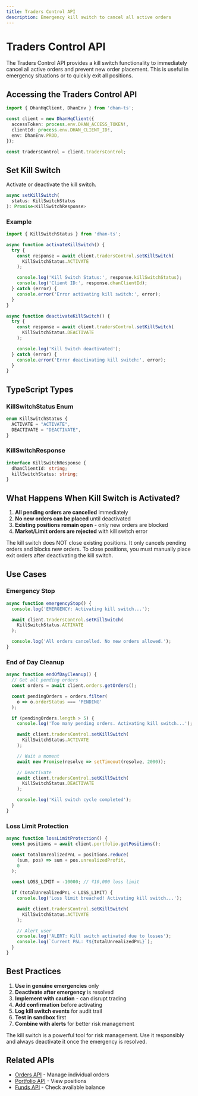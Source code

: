 ```yaml
---
title: Traders Control API
description: Emergency kill switch to cancel all active orders
---
```



# Traders Control API

The Traders Control API provides a kill switch functionality to immediately cancel all active orders and prevent new order placement. This is useful in emergency situations or to quickly exit all positions.

## Accessing the Traders Control API

```typescript
import { DhanHqClient, DhanEnv } from 'dhan-ts';

const client = new DhanHqClient({
  accessToken: process.env.DHAN_ACCESS_TOKEN!,
  clientId: process.env.DHAN_CLIENT_ID!,
  env: DhanEnv.PROD,
});

const tradersControl = client.tradersControl;
```

## Set Kill Switch

Activate or deactivate the kill switch.

```typescript
async setKillSwitch(
  status: KillSwitchStatus
): Promise<KillSwitchResponse>
```

### Example

```typescript
import { KillSwitchStatus } from 'dhan-ts';

async function activateKillSwitch() {
  try {
    const response = await client.tradersControl.setKillSwitch(
      KillSwitchStatus.ACTIVATE
    );

    console.log('Kill Switch Status:', response.killSwitchStatus);
    console.log('Client ID:', response.dhanClientId);
  } catch (error) {
    console.error('Error activating kill switch:', error);
  }
}

async function deactivateKillSwitch() {
  try {
    const response = await client.tradersControl.setKillSwitch(
      KillSwitchStatus.DEACTIVATE
    );

    console.log('Kill Switch deactivated');
  } catch (error) {
    console.error('Error deactivating kill switch:', error);
  }
}
```

## TypeScript Types

### KillSwitchStatus Enum

```typescript
enum KillSwitchStatus {
  ACTIVATE = "ACTIVATE",
  DEACTIVATE = "DEACTIVATE",
}
```

### KillSwitchResponse

```typescript
interface KillSwitchResponse {
  dhanClientId: string;
  killSwitchStatus: string;
}
```

## What Happens When Kill Switch is Activated?

1. **All pending orders are cancelled** immediately
2. **No new orders can be placed** until deactivated
3. **Existing positions remain open** - only new orders are blocked
4. **Market/Limit orders are rejected** with kill switch error

<Callout type="warn">
  The kill switch does NOT close existing positions. It only cancels pending orders and blocks new orders. To close positions, you must manually place exit orders after deactivating the kill switch.
</Callout>

## Use Cases

### Emergency Stop

```typescript
async function emergencyStop() {
  console.log('EMERGENCY: Activating kill switch...');

  await client.tradersControl.setKillSwitch(
    KillSwitchStatus.ACTIVATE
  );

  console.log('All orders cancelled. No new orders allowed.');
}
```

### End of Day Cleanup

```typescript
async function endOfDayCleanup() {
  // Get all pending orders
  const orders = await client.orders.getOrders();

  const pendingOrders = orders.filter(
    o => o.orderStatus === 'PENDING'
  );

  if (pendingOrders.length > 5) {
    console.log('Too many pending orders. Activating kill switch...');

    await client.tradersControl.setKillSwitch(
      KillSwitchStatus.ACTIVATE
    );

    // Wait a moment
    await new Promise(resolve => setTimeout(resolve, 2000));

    // Deactivate
    await client.tradersControl.setKillSwitch(
      KillSwitchStatus.DEACTIVATE
    );

    console.log('Kill switch cycle completed');
  }
}
```

### Loss Limit Protection

```typescript
async function lossLimitProtection() {
  const positions = await client.portfolio.getPositions();

  const totalUnrealizedPnL = positions.reduce(
    (sum, pos) => sum + pos.unrealizedProfit,
    0
  );

  const LOSS_LIMIT = -10000; // ₹10,000 loss limit

  if (totalUnrealizedPnL < LOSS_LIMIT) {
    console.log('Loss limit breached! Activating kill switch...');

    await client.tradersControl.setKillSwitch(
      KillSwitchStatus.ACTIVATE
    );

    // Alert user
    console.log('ALERT: Kill switch activated due to losses');
    console.log(`Current P&L: ₹${totalUnrealizedPnL}`);
  }
}
```

## Best Practices

1. **Use in genuine emergencies** only
2. **Deactivate after emergency** is resolved
3. **Implement with caution** - can disrupt trading
4. **Add confirmation** before activating
5. **Log kill switch events** for audit trail
6. **Test in sandbox** first
7. **Combine with alerts** for better risk management

<Callout type="info">
  The kill switch is a powerful tool for risk management. Use it responsibly and always deactivate it once the emergency is resolved.
</Callout>

## Related APIs

- [Orders API](/docs/api-reference/orders) - Manage individual orders
- [Portfolio API](/docs/api-reference/portfolio) - View positions
- [Funds API](/docs/api-reference/funds) - Check available balance

